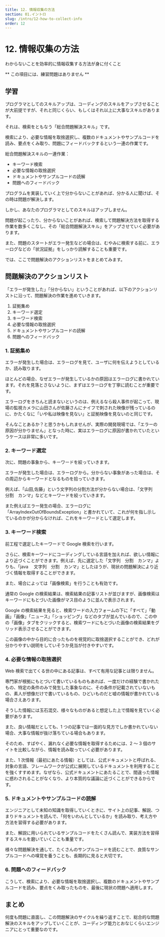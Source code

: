 ```yaml
---
title: 12. 情報収集の方法
section: 01.イントロ
slug: /intro/12-how-to-collect-info
order: 12
---
```


# 12. 情報収集の方法

<p class="goal">わからないことを効率的に情報収集する方法が身に付くこと</p>

** この項目には、練習問題はありません **

## 学習

プログラマとしてのスキルアップは、コーディングのスキルをアップさせることが大前提ですが、それと同じくらい、もしくはそれ以上に大事なスキルがあります。

それは、検索をともなう「総合問題解決スキル」です。

検索により、必要な情報を取捨選択し、複数のドキュメントやサンプルコードを読み、要点をくみ取り、問題にフィードバックするという一連の作業です。

総合問題解決スキルの一連作業：

- キーワード検索
- 必要な情報の取捨選択
- ドキュメントやサンプルコードの読解
- 問題へのフィードバック

プログラムを実装していく上で分からないことがあれば、分かる人に聞けば、その時は問題が解決します。

しかし、あなたのプログラマとしてのスキルはアップしません。

問題が起こったり、分からないことがあれば、検索して問題解決方法を取得する作業を数多くこなし、その「総合問題解決スキル」をアップさせていく必要があります。

また、問題のスタートがエラー発生などの場合は、むやみに検索する前に、エラーログなどの「状況証拠」をしっかり読解することも重要です。

では、ここで問題解決のアクションリストをまとめてみます。

## 問題解決のアクションリスト

「エラーが発生した」「分からない」ということがあれば、以下のアクションリストに沿って、問題解決の作業を進めていきます。

1. 証拠集め
2. キーワード選定
3. キーワード検索
4. 必要な情報の取捨選択
5. ドキュメントやサンプルコードの読解
6. 問題へのフィードバック

### 1. 証拠集め

エラーが発生した場合は、エラーログを見て、ユーザに何を伝えようとしているか、読み取ります。

ほとんどの場合、なぜエラーが発生しているかの原因はエラーログに書かれています。それを見落とさないように、まずはエラーログを丁寧に読むことが重要です。

エラーログをきちんと読まないというのは、例えるなら殺人事件が起こって、現場の監視カメラに山田さんが佐藤さんにナイフで刺された映像が残っているのに、かたくなに「いや私は映像を見ない」と証拠映像を見ないのと同じです。

そんなことあるか？と思うかもしれませんが、実際の開発現場では、「エラーの原因が分かりません」となった時に、実はエラーログに原因が書かれていたというケースは非常に多いです。

### 2. キーワード選定

次に、問題の事象から、キーワードを絞っていきます。

エラーが発生した場合は、エラーログから。分からない事象があった場合は、その周辺からキーワードとなるものを拾っていきます。

例えば、「山田,佐藤」という文字列の分割方法が分からない場合は、「文字列　分割　カンマ」などとキーワードを絞っていきます。

また例えばエラー発生の場合、エラーログに「ArrayIndexOutOfBoundsException」と書かれていて、これが何を指し示しているのかが分からなければ、これをキーワードとして選定します。

### 3. キーワード検索

前工程で選定したキーワードで Google 検索を行います。

さらに、検索キーワードにコーディングしている言語を加えれば、欲しい情報により近づくことができます。例えば、先に選定した「文字列　分割　カンマ」よりも、「java 　文字列　分割　カンマ」としたほうが、現状の問題解決により近づく情報を取得することができます。

また、場合によっては「画像検索」を行うことも有効です。

通常の Google の検索結果は、検索結果の記事リストが並びますが、画像検索はキーワードにもとづいた画像がマス目のように並んで表示されます。

Google の検索結果を見ると、検索ワードの入力フォームの下に「すべて」「動画」「画像」「ニュース」「ショッピング」などのタブが並んでいるので、この中の「画像」タブをクリックすると、検索ワードにもとづいた画像の検索結果をグリッド表示させることができます。

この画像の中から目的に合ったものを視覚的に取捨選択することができ、どれが分かりやすい説明をしていそうか見当が付きやすいです。

### 4. 必要な情報の取捨選択

Web 検索で出てくる世の中にある記事は、すべて有用な記事とは限りません。

専門家が根拠にもとづいて書いているものもあれば、一度だけの経験で書かれたもの、特定の条件のみで発生した事象なのに、その条件が記載されていないもの、素人が想像だけで書いているもの、ひどいものだと嘘の情報が書かれている場合さえあります。

そうした情報には玉石混交、様々なものがあると想定した上で情報を見ていく必要があります。

また、良い情報だとしても、1 つの記事では一面的な見方でしか書かれていない場合、大事な情報が抜け落ちている場合もあります。

そのため、すばやく、漏れなく必要な情報を取得するためには、2 ～ 3 個のサイトを比較しながら、情報を読み取っていく必要があります。

また、1 次情報（最初にあたる情報）としては、公式ドキュメントと呼ばれる、対象の言語、フレームワークが公式に展開しているドキュメントを利用することを強くすすめます。なぜなら、公式ドキュメントにあたることで、間違った情報に惑わされることがなくなり、より本質的な議論に近づくことができるからです。

### 5. ドキュメントやサンプルコードの読解

エンジニアとして未知の知識を取得していくときに、サイト上の記事、解説、つまりドキュメントを読んで、「何をいわんとしているか」を読み取り、考え方や方法を習得する必要があります。

また、解説に用いられているサンプルコードをたくさん読んで、実装方法を習得するスキルを磨いていくことも重量です。

様々な問題解決を通して、たくさんのサンプルコードを読むことで、良質なサンプルコードへの嗅覚を養うことも、長期的に見ると大切です。

### 6. 問題へのフィードバック

こうして、検索により、必要な情報を取捨選択し、複数のドキュメントやサンプルコードを読み、要点をくみ取ったものを、最後に現状の問題へ適用します。

## まとめ

何度も問題に直面し、この問題解決のサイクルを繰り返すことで、総合的な問題解決のスキルをアップしていくことが、コーディング能力とおなじくらいエンジニアにとって重要なのです。

